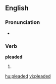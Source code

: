 ==English==
=== Pronunciation ===
*{{IPA|/'plidəd/}}

=== Verb ===

'''pleaded'''

# {{past of|plead}}

[[hu:pleaded]]
[[vi:pleaded]]